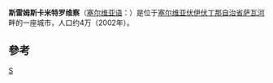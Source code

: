 {{Infobox settlement
| name              = 斯雷姆斯卡米特罗维察
| native_name       = Сремска Митровица
| native_name_lang  =
| official_name     = 
| other_name        = 
| settlement_type   = [[塞爾維亞城市列表|城市]]
| image_shield      = Grb sremska mitrovica.svg
| image_flag        = 
| image_skyline     = {{Photomontage|position=center
|photo1a = The view to New Orthodox Church and neighborhood.jpg
|photo2a = Сремска Митровица 16.jpg
|photo2b = Sremska Mitrovica - public art - Сремска Митровица - јавна уметност на тему старог Рима.JPG
|photo3a = Vojnograničarska zgrada, Sremska Mitrovica 002.jpg
|photo3b = Сремска Митровица 24.jpg
|photo4a = Zgrada SUPa, Sremska Mitrovica 001.jpg
|photo4b = Kameni cvet, Sremska Mitrovica 002.jpg
|size = 270
|spacing = 1
|color = #FFFFFF
|border = 1
|foot_montage = From top: Panorama of the city, Town library, Imperial Palace in [[Sirmium|Sirmium]], Military- border building, Town Gallery, Building of the Police Station, The ,,Stone flower" fountain}}
| image_caption     = 
| image_map         = Municipalities of Serbia Sremska Mitrovica.png
| map_caption       = Location of the city of Sremska Mitrovica within Serbia
| mapsize           = 
| coordinates       = {{coord|44|59|N|19|37|E|region:RS|display=inline,title}}
| subdivision_type        = 國家
| subdivision_name        = {{flag|Serbia}}
| subdivision_type1      = 省
| subdivision_name1      = [[伏伊伏丁那|伏伊伏丁那]]
| subdivision_type2       = 大區
| subdivision_name2       = [[斯雷姆|斯雷姆]]
| subdivision_type3       = [[塞爾維亞行政區劃|行政區劃]]
| subdivision_name3       = [[斯雷姆州|斯雷姆州]]
| subdivision_type4       = 
| subdivision_name4       = 
| parts_type        = 鄉鎮
| parts_style       = para
| p1                = 26
| leader_title      = 市長
| leader_name       = Vladimir Sanader
| leader_party      = [[塞尔维亚前进党|SNS]]
| area_blank1_title = Urban
| area_blank1_km2   = 49.62
| area_blank2_title = Administrative
| area_blank2_km2   = 762
| area_footnotes    = <ref>{{Serbian municipalities 2006}}</ref>
| elevation_m       = 82
| population_footnotes = <ref>{{Serbian census 2011|page=45}}</ref>
| population_as_of  = 2011 census
| population_blank1_title = Urban
| population_blank1 = 37751
| population_density_blank1_km2 = auto
| population_blank2_title = Administrative
| population_blank2 = 79940
| population_density_blank2_km2 = auto
| timezone          = [[Central_European_Time|CET]]
| utc_offset        = +1
| timezone_DST      = [[Central_European_Summer_Time|CEST]]
| utc_offset_DST    = +2
| postal_code_type  = {{le|塞爾維亞郵政編碼|Postal codes in Serbia|郵政編碼}}
| postal_code       = 22 000
| area_code_type    = {{le|塞爾維亞電話號碼|Telephone numbers in Serbia|電話區碼}}
| area_code         = +381(0)22
| blank_name        = [[塞尔维亚车牌|车牌]]
| blank_info        = SM
| website           = {{url|www.sremskamitrovica.rs}}
}}
'''斯雷姆斯卡米特罗维察'''（[[塞尔维亚语|塞尔维亚语]]：'''{{lang|sr|Сремска Митровица}}'''）是位于[[塞尔维亚|塞尔维亚]][[伏伊伏丁那自治省|伏伊伏丁那自治省]][[萨瓦河|萨瓦河]]畔的一座城市，人口约4万（2002年）。

==參考==
{{reflist}}

{{Serbia-geo-stub}}
{{塞爾維亞城市}}
{{normdaten}}
[[Category:伏伊伏丁那城市|S]]